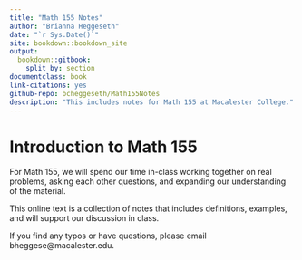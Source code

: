 ```yaml
--- 
title: "Math 155 Notes"
author: "Brianna Heggeseth"
date: "`r Sys.Date()`"
site: bookdown::bookdown_site
output: 
  bookdown::gitbook:
    split_by: section
documentclass: book
link-citations: yes
github-repo: bcheggeseth/Math155Notes
description: "This includes notes for Math 155 at Macalester College."
---
```


# Introduction to Math 155 {-}

For Math 155, we will spend our time in-class working together on real problems, asking each other questions, and expanding our understanding of the material. 

This online text is a collection of notes that includes definitions, examples, and will support our discussion in class. 

If you find any typos or have questions, please email bheggese@macalester.edu.